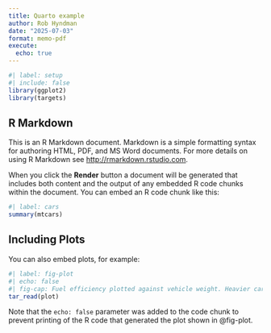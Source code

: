```yaml
---
title: Quarto example
author: Rob Hyndman
date: "2025-07-03"
format: memo-pdf
execute:
  echo: true
---
```


```r
#| label: setup
#| include: false
library(ggplot2)
library(targets)
```

## R Markdown

This is an R Markdown document. Markdown is a simple formatting syntax for authoring HTML, PDF, and MS Word documents. For more details on using R Markdown see <http://rmarkdown.rstudio.com>.

When you click the **Render** button a document will be generated that includes both content and the output of any embedded R code chunks within the document. You can embed an R code chunk like this:

```r
#| label: cars
summary(mtcars)
```

## Including Plots

You can also embed plots, for example:

```r
#| label: fig-plot
#| echo: false
#| fig-cap: Fuel efficiency plotted against vehicle weight. Heavier cars use more fuel than lighter cars.
tar_read(plot)
```

Note that the `echo: false` parameter was added to the code chunk to prevent printing of the R code that generated the plot shown in @fig-plot.

